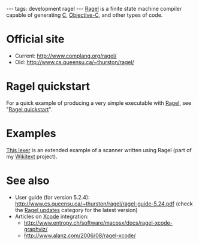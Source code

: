 ---
tags: development ragel
---
[[Ragel]] is a finite state machine compiler capable of generating [[C]], [[Objective-C]], and other types of code.

= Official site =

* Current: http://www.complang.org/ragel/
* Old: http://www.cs.queensu.ca/~thurston/ragel/

= Ragel quickstart =

For a quick example of producing a very simple executable with [[Ragel]], see "[[Ragel quickstart]]".

= Examples =

[http://git.wincent.com/wikitext.git/blob/HEAD:/ext/wikitext_ragel.rl This lexer] is an extended example of a scanner written using Ragel (part of my [[Wikitext]] project).

= See also =

* User guide (for version 5.2.4): http://www.cs.queensu.ca/~thurston/ragel/ragel-guide-5.24.pdf (check the [https://wincent.com/tags/search?q=ragel+updates Ragel updates] category for the latest version)
* Articles on [[Xcode]] integration:
** http://www.entropy.ch/software/macosx/docs/ragel-xcode-graphviz/
** http://www.alanz.com/2006/08/ragel-xcode/
